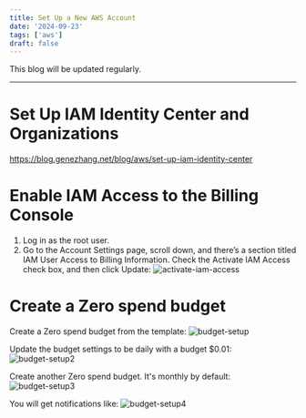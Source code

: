 ```yaml
---
title: Set Up a New AWS Account
date: '2024-09-23'
tags: ['aws']
draft: false
---
```



This blog will be updated regularly.

---

# Set Up IAM Identity Center and Organizations
https://blog.genezhang.net/blog/aws/set-up-iam-identity-center

# Enable IAM Access to the Billing Console
1. Log in as the root user.
2. Go to the Account Settings page, scroll down, and there’s a section titled IAM User Access to Billing Information. Check the Activate IAM Access check box, and then click Update:
![activate-iam-access](/static/images/aws/set-up-a-new-aws-account/activate-iam-access.png)

# Create a Zero spend budget

Create a Zero spend budget from the template:
![budget-setup](/static/images/aws/set-up-a-new-aws-account/budget-setup.png)

Update the budget settings to be daily with a budget $0.01:
![budget-setup2](/static/images/aws/set-up-a-new-aws-account/budget-setup2.png)

Create another Zero spend budget. It's monthly by default:
![budget-setup3](/static/images/aws/set-up-a-new-aws-account/budget-setup3.png)

You will get notifications like:
![budget-setup4](/static/images/aws/set-up-a-new-aws-account/budget-setup4.png)